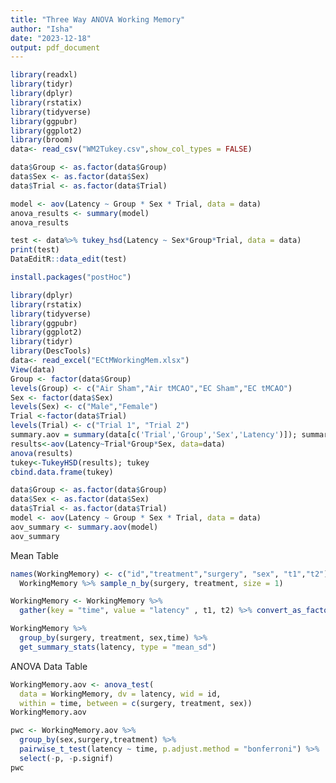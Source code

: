 ---
title: "Three Way ANOVA Working Memory"
author: "Isha"
date: "2023-12-18"
output: pdf_document
---

```{r}
library(readxl)
library(tidyr)
library(dplyr)
library(rstatix)
library(tidyverse)
library(ggpubr)
library(ggplot2)
library(broom)
data<- read_csv("WM2Tukey.csv",show_col_types = FALSE)
```

```{r}
data$Group <- as.factor(data$Group)
data$Sex <- as.factor(data$Sex)
data$Trial <- as.factor(data$Trial)
```

```{r}
model <- aov(Latency ~ Group * Sex * Trial, data = data)
anova_results <- summary(model)
anova_results
```

```{r}
test <- data%>% tukey_hsd(Latency ~ Sex*Group*Trial, data = data)
print(test)
DataEditR::data_edit(test)
```

```{r}
install.packages("postHoc")
```

```{r}
library(dplyr)
library(rstatix)
library(tidyverse)
library(ggpubr)
library(ggplot2)
library(tidyr)
library(DescTools)
data<- read_excel("ECtMWorkingMem.xlsx")
View(data)
Group <- factor(data$Group) 
levels(Group) <- c("Air Sham","Air tMCAO","EC Sham","EC tMCAO")
Sex <- factor(data$Sex)
levels(Sex) <- c("Male","Female")
Trial <-factor(data$Trial)
levels(Trial) <- c("Trial 1", "Trial 2")
summary.aov = summary(data[c('Trial','Group','Sex','Latency')]); summary.aov
results<-aov(Latency~Trial*Group*Sex, data=data)
anova(results)
tukey<-TukeyHSD(results); tukey
cbind.data.frame(tukey)

```

```{r}
data$Group <- as.factor(data$Group)
data$Sex <- as.factor(data$Sex)
data$Trial <- as.factor(data$Trial)
model <- aov(Latency ~ Group * Sex * Trial, data = data)
aov_summary <- summary.aov(model)
aov_summary
```




Mean Table

```{r}
names(WorkingMemory) <- c("id","treatment","surgery", "sex", "t1","t2")
  WorkingMemory %>% sample_n_by(surgery, treatment, size = 1)

WorkingMemory <- WorkingMemory %>%
  gather(key = "time", value = "latency" , t1, t2) %>% convert_as_factor(id, time)

WorkingMemory %>%
  group_by(surgery, treatment, sex,time) %>%
  get_summary_stats(latency, type = "mean_sd")
```

ANOVA Data Table

```{r}
WorkingMemory.aov <- anova_test(
  data = WorkingMemory, dv = latency, wid = id,
  within = time, between = c(surgery, treatment, sex))
WorkingMemory.aov

```

```{r}
pwc <- WorkingMemory.aov %>%
  group_by(sex,surgery,treatment) %>%
  pairwise_t_test(latency ~ time, p.adjust.method = "bonferroni") %>%
  select(-p, -p.signif)
pwc
```

